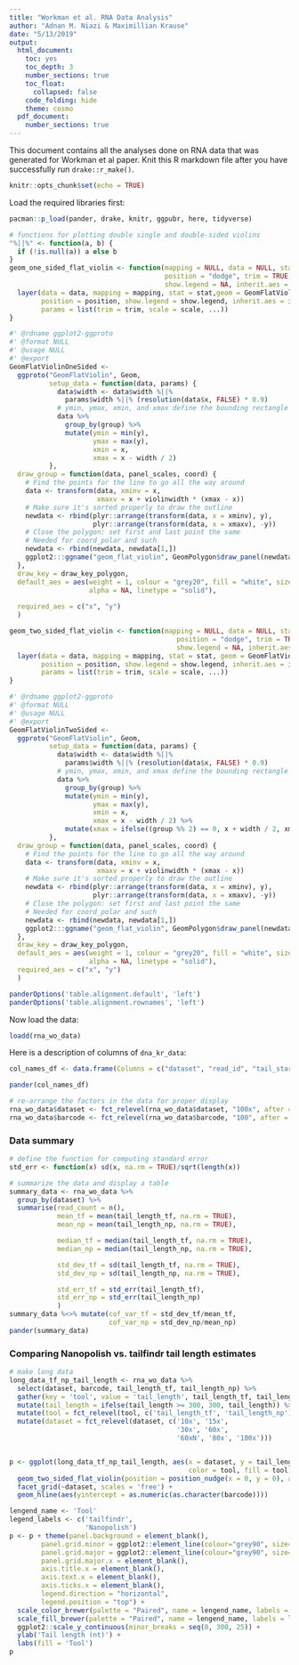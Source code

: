 ```yaml
---
title: "Workman et al. RNA Data Analysis"
author: "Adnan M. Niazi & Maximillian Krause"
date: "5/13/2019"
output:
  html_document: 
    toc: yes
    toc_depth: 3
    number_sections: true
    toc_float: 
      collapsed: false
    code_folding: hide
    theme: cosmo
  pdf_document: 
    number_sections: true
---
```


This document contains all the analyses done on RNA data that was generated for Workman et al paper. Knit this R markdown file after you have successfully run `drake::r_make()`.

```r
knitr::opts_chunk$set(echo = TRUE)

```

Load the required libraries first:
```r
pacman::p_load(pander, drake, knitr, ggpubr, here, tidyverse)
```



```r
# functions for plotting double single and double-sided violins
"%||%" <- function(a, b) {
  if (!is.null(a)) a else b
}
geom_one_sided_flat_violin <- function(mapping = NULL, data = NULL, stat = "ydensity",
                                       position = "dodge", trim = TRUE, scale = "area",
                                       show.legend = NA, inherit.aes = TRUE, ...) {
  layer(data = data, mapping = mapping, stat = stat,geom = GeomFlatViolinOneSided,
        position = position, show.legend = show.legend, inherit.aes = inherit.aes,
        params = list(trim = trim, scale = scale, ...))
}

#' @rdname ggplot2-ggproto
#' @format NULL
#' @usage NULL
#' @export
GeomFlatViolinOneSided <-
  ggproto("GeomFlatViolin", Geom,
          setup_data = function(data, params) {
            data$width <- data$width %||%
              params$width %||% (resolution(data$x, FALSE) * 0.9)
            # ymin, ymax, xmin, and xmax define the bounding rectangle for each group
            data %>%
              group_by(group) %>%
              mutate(ymin = min(y),
                     ymax = max(y),
                     xmin = x,
                     xmax = x - width / 2) 
          },
  draw_group = function(data, panel_scales, coord) {
    # Find the points for the line to go all the way around
    data <- transform(data, xminv = x,
                      xmaxv = x + violinwidth * (xmax - x))
    # Make sure it's sorted properly to draw the outline
    newdata <- rbind(plyr::arrange(transform(data, x = xminv), y),
                     plyr::arrange(transform(data, x = xmaxv), -y))
    # Close the polygon: set first and last point the same
    # Needed for coord_polar and such
    newdata <- rbind(newdata, newdata[1,])
    ggplot2:::ggname("geom_flat_violin", GeomPolygon$draw_panel(newdata, panel_scales, coord))
  },
  draw_key = draw_key_polygon,
  default_aes = aes(weight = 1, colour = "grey20", fill = "white", size = 0.5,
                    alpha = NA, linetype = "solid"),
  
  required_aes = c("x", "y")
  )

geom_two_sided_flat_violin <- function(mapping = NULL, data = NULL, stat = "ydensity",
                                          position = "dodge", trim = TRUE, scale = "area",
                                          show.legend = NA, inherit.aes = TRUE, ...) {
  layer(data = data, mapping = mapping, stat = stat, geom = GeomFlatViolinTwoSided,
        position = position, show.legend = show.legend, inherit.aes = inherit.aes,
        params = list(trim = trim, scale = scale, ...))
}

#' @rdname ggplot2-ggproto
#' @format NULL
#' @usage NULL
#' @export
GeomFlatViolinTwoSided <-
  ggproto("GeomFlatViolin", Geom,
          setup_data = function(data, params) {
            data$width <- data$width %||%
              params$width %||% (resolution(data$x, FALSE) * 0.9)
            # ymin, ymax, xmin, and xmax define the bounding rectangle for each group
            data %>%
              group_by(group) %>%
              mutate(ymin = min(y),
                     ymax = max(y),
                     xmin = x,
                     xmax = x - width / 2) %>% 
              mutate(xmax = ifelse((group %% 2) == 0, x + width / 2, xmax) )
          },
  draw_group = function(data, panel_scales, coord) {
    # Find the points for the line to go all the way around
    data <- transform(data, xminv = x,
                      xmaxv = x + violinwidth * (xmax - x))
    # Make sure it's sorted properly to draw the outline
    newdata <- rbind(plyr::arrange(transform(data, x = xminv), y),
                     plyr::arrange(transform(data, x = xmaxv), -y))
    # Close the polygon: set first and last point the same
    # Needed for coord_polar and such
    newdata <- rbind(newdata, newdata[1,])
    ggplot2:::ggname("geom_flat_violin", GeomPolygon$draw_panel(newdata, panel_scales, coord))
  },
  draw_key = draw_key_polygon,
  default_aes = aes(weight = 1, colour = "grey20", fill = "white", size = 0.5,
                    alpha = NA, linetype = "solid"),
  required_aes = c("x", "y")
  )

panderOptions('table.alignment.default', 'left')
panderOptions('table.alignment.rownames', 'left')
```

Now load the data:
```r
loadd(rna_wo_data)
```

Here is a description of columns of `dna_kr_data`:
```r
col_names_df <- data.frame(Columns = c("dataset", "read_id", "tail_start_tf", "tail_end_tf", "samples_per_nt_tf", "tail_length_tf",         "tail_start_np", "tail_end_np" , "read_rate_np", "tail_length_np", "qc_tag_np", "samples_per_nt_np", "barcode"), Description = c("Specifies the name of the conditions in Workman et al. data (N.B.: 60x and 60xb were combined into a single condition called 60x)", "Read ID", "tailfindr estimate of tail start", "tailfindr estimate of tail end", "tailfindr estimation of read_specific transloation rate in units of samples per nucleotide", "tailfindr tail length estimate", "Nanopolish tail start estimate", "Nanopolish tail end estimate (originally it is transcript_start in Nanopolish output)", "Nanopolish read rate", "Nanopolish estimation of tail length", "Nanopolish QC Tag", "Nanopolish estimation of read-specific translocation rate in units of samples per nucleotide calculated using the formula: 3012/read_rate", "The expected tail length"))                                                                                                                                
```

```r
pander(col_names_df)
```

```r
# re-arrange the factors in the data for proper display
rna_wo_data$dataset <- fct_relevel(rna_wo_data$dataset, "100x", after = 6)
rna_wo_data$barcode <- fct_relevel(rna_wo_data$barcode, "100", after = 6)
```

### Data summary
```r
# define the function for computing standard error 
std_err <- function(x) sd(x, na.rm = TRUE)/sqrt(length(x))

# summarize the data and display a table
summary_data <- rna_wo_data %>% 
  group_by(dataset) %>% 
  summarise(read_count = n(),
            mean_tf = mean(tail_length_tf, na.rm = TRUE),
            mean_np = mean(tail_length_np, na.rm = TRUE),

            median_tf = median(tail_length_tf, na.rm = TRUE),
            median_np = median(tail_length_np, na.rm = TRUE),

            std_dev_tf = sd(tail_length_tf, na.rm = TRUE),
            std_dev_np = sd(tail_length_np, na.rm = TRUE),

            std_err_tf = std_err(tail_length_tf),
            std_err_np = std_err(tail_length_np)
            ) 
summary_data %<>% mutate(cof_var_tf = std_dev_tf/mean_tf,
                         cof_var_np = std_dev_np/mean_np)
pander(summary_data)
```


### Comparing Nanopolish vs. tailfindr tail length estimates

```r
# make long data
long_data_tf_np_tail_length <- rna_wo_data %>% 
  select(dataset, barcode, tail_length_tf, tail_length_np) %>% 
  gather(key = 'tool', value = 'tail_length', tail_length_tf, tail_length_np) %>% 
  mutate(tail_length = ifelse(tail_length >= 300, 300, tail_length)) %>% 
  mutate(tool = fct_relevel(tool, c('tail_length_tf', 'tail_length_np'))) %>% 
  mutate(dataset = fct_relevel(dataset, c('10x', '15x', 
                                          '30x', '60x', 
                                          '60xN', '80x', '100x')))


p <- ggplot(long_data_tf_np_tail_length, aes(x = dataset, y = tail_length, 
                                             color = tool, fill = tool)) +
  geom_two_sided_flat_violin(position = position_nudge(x = 0, y = 0), alpha = .5) +
  facet_grid(~dataset, scales = 'free') +
  geom_hline(aes(yintercept = as.numeric(as.character(barcode)))) 

```

```r
lengend_name <- 'Tool'
legend_labels <- c('tailfindr', 
                   'Nanopolish')
p <- p + theme(panel.background = element_blank(),
        panel.grid.minor = ggplot2::element_line(colour="grey90", size=0.5),
        panel.grid.major = ggplot2::element_line(colour="grey90", size=0.5),
        panel.grid.major.x = element_blank(),
        axis.title.x = element_blank(),
        axis.text.x = element_blank(),
        axis.ticks.x = element_blank(),
        legend.direction = "horizontal",
        legend.position = "top") +
  scale_color_brewer(palette = "Paired", name = lengend_name, labels = legend_labels) +
  scale_fill_brewer(palette = "Paired", name = lengend_name, labels = legend_labels) +
  ggplot2::scale_y_continuous(minor_breaks = seq(0, 300, 25)) +
  ylab('Tail length (nt)') +
  labs(fill = 'Tool')
p
```
